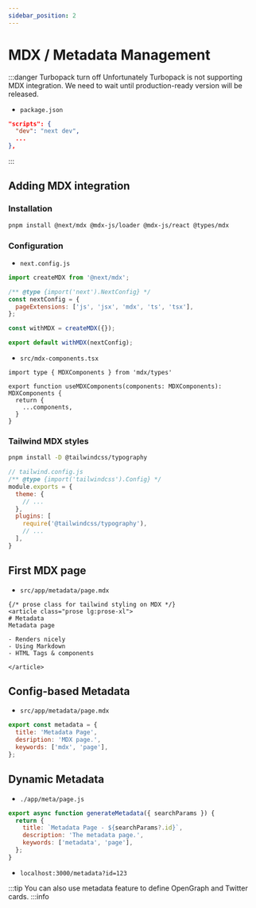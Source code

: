 ```yaml
---
sidebar_position: 2
---
```


# MDX / Metadata Management
:::danger Turbopack turn off
Unfortunately Turbopack is not supporting MDX integration.
We need to wait until production-ready version will be released.
- `package.json`
```json
"scripts": {
  "dev": "next dev",
  ...
},
```
:::

## Adding MDX integration
### Installation
```bash
pnpm install @next/mdx @mdx-js/loader @mdx-js/react @types/mdx
```

### Configuration
- `next.config.js`
```js
import createMDX from '@next/mdx';

/** @type {import('next').NextConfig} */
const nextConfig = {
  pageExtensions: ['js', 'jsx', 'mdx', 'ts', 'tsx'],
};

const withMDX = createMDX({});

export default withMDX(nextConfig);
```

- `src/mdx-components.tsx`
```tsx
import type { MDXComponents } from 'mdx/types'
 
export function useMDXComponents(components: MDXComponents): MDXComponents {
  return {
    ...components,
  }
}
```

### Tailwind MDX styles
```bash
pnpm install -D @tailwindcss/typography
```

```js
// tailwind.config.js
/** @type {import('tailwindcss').Config} */
module.exports = {
  theme: {
    // ...
  },
  plugins: [
    require('@tailwindcss/typography'),
    // ...
  ],
}
```

## First MDX page
- `src/app/metadata/page.mdx`
```mdx
{/* prose class for tailwind styling on MDX */}
<article class="prose lg:prose-xl">
# Metadata
Metadata page

- Renders nicely
- Using Markdown
- HTML Tags & components

</article>
```

## Config-based Metadata
- `src/app/metadata/page.mdx`
```jsx
export const metadata = {
  title: 'Metadata Page',
  desription: 'MDX page.',
  keywords: ['mdx', 'page'],
};
```

## Dynamic Metadata
- `./app/meta/page.js`
```jsx
export async function generateMetadata({ searchParams }) {
  return {
    title: `Metadata Page - ${searchParams?.id}`,
    description: 'The metadata page.',
    keywords: ['metadata', 'page'],
  };
}
```
- `localhost:3000/metadata?id=123`

:::tip
You can also use metadata feature to define OpenGraph and Twitter cards.
:::info
<JLayout/>